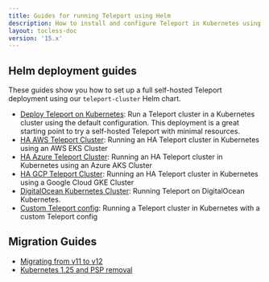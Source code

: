 ```yaml
---
title: Guides for running Teleport using Helm
description: How to install and configure Teleport in Kubernetes using Helm
layout: tocless-doc
version: '15.x'
---
```


## Helm deployment guides

These guides show you how to set up a full self-hosted Teleport deployment using
our `teleport-cluster` Helm chart.

- [Deploy Teleport on Kubernetes](/deploy-a-cluster/helm-deployments/kubernetes-cluster): Run a Teleport cluster in a Kubernetes cluster using
  the default configuration. This deployment is a great starting point to try a self-hosted
  Teleport with minimal resources.
- [HA AWS Teleport Cluster](/deploy-a-cluster/helm-deployments/aws): Running an HA Teleport cluster in Kubernetes using an AWS EKS Cluster
- [HA Azure Teleport Cluster](/deploy-a-cluster/helm-deployments/azure): Running an HA Teleport cluster in Kubernetes using an Azure AKS Cluster
- [HA GCP Teleport Cluster](/deploy-a-cluster/helm-deployments/gcp): Running an HA Teleport cluster in Kubernetes using a Google Cloud GKE Cluster
- [DigitalOcean Kubernetes Cluster](/deploy-a-cluster/helm-deployments/digitalocean):
  Running Teleport on DigitalOcean Kubernetes.
- [Custom Teleport config](/deploy-a-cluster/helm-deployments/custom): Running a Teleport cluster in Kubernetes with a custom Teleport config

## Migration Guides

- [Migrating from v11 to v12](/deploy-a-cluster/helm-deployments/migration-v12)
- [Kubernetes 1.25 and PSP removal](/deploy-a-cluster/helm-deployments/migration-kubernetes-1-25-psp)
